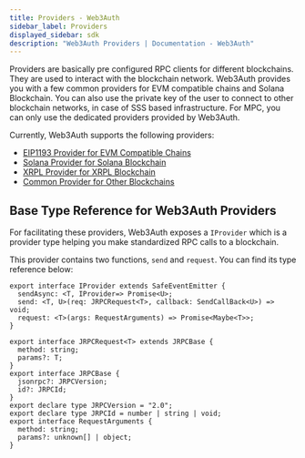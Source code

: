 ```yaml
---
title: Providers - Web3Auth
sidebar_label: Providers
displayed_sidebar: sdk
description: "Web3Auth Providers | Documentation - Web3Auth"
---
```


Providers are basically pre configured RPC clients for different blockchains. They are used to interact with the blockchain network. Web3Auth provides
you with a few common providers for EVM compatible chains and Solana Blockchain. You can also use the private key of the user to connect to other
blockchain networks, in case of SSS based infrastructure. For MPC, you can only use the dedicated providers provided by Web3Auth.

Currently, Web3Auth supports the following providers:

- [EIP1193 Provider for EVM Compatible Chains](/sdk/providers/evm)
- [Solana Provider for Solana Blockchain](/sdk/providers/solana)
- [XRPL Provider for XRPL Blockchain](/sdk/providers/xrpl)
- [Common Provider for Other Blockchains](/sdk/providers/common)

## Base Type Reference for Web3Auth Providers

For facilitating these providers, Web3Auth exposes a `IProvider` which is a provider type helping you make standardized RPC calls to a blockchain.

This provider contains two functions, `send` and `request`. You can find its type reference below:

```tsx
export interface IProvider extends SafeEventEmitter {
  sendAsync: <T, IProvider=> Promise<U>;
  send: <T, U>(req: JRPCRequest<T>, callback: SendCallBack<U>) => void;
  request: <T>(args: RequestArguments) => Promise<Maybe<T>>;
}

export interface JRPCRequest<T> extends JRPCBase {
  method: string;
  params?: T;
}
export interface JRPCBase {
  jsonrpc?: JRPCVersion;
  id?: JRPCId;
}
export declare type JRPCVersion = "2.0";
export declare type JRPCId = number | string | void;
export interface RequestArguments {
  method: string;
  params?: unknown[] | object;
}
```
